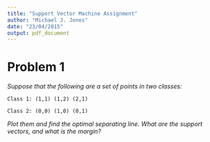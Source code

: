 ```yaml
---
title: "Support Vector Machine Assignment"
author: "Michael J. Jones"
date: "23/04/2015"
output: pdf_document
---
```


# Problem 1
*Suppose that the following are a set of points in two classes:*

`Class 1: (1,1) (1,2) (2,1)`

`Class 2: (0,0) (1,0) (0,1)`

*Plot them and find the optimal separating line. What are the support vectors, and what is the*
*margin?*

```r
```

```r
```

